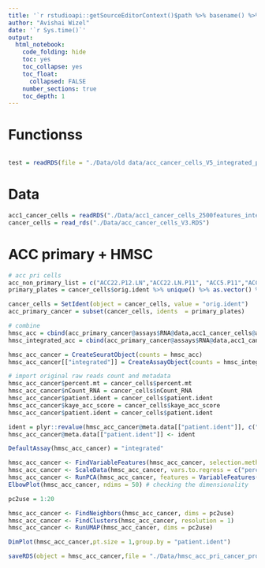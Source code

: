 ```yaml
---
title: '`r rstudioapi::getSourceEditorContext()$path %>% basename() %>% gsub(pattern = "\\.Rmd",replacement = "")`' 
author: "Avishai Wizel"
date: '`r Sys.time()`'
output: 
  html_notebook: 
    code_folding: hide
    toc: yes
    toc_collapse: yes
    toc_float: 
      collapsed: FALSE
    number_sections: true
    toc_depth: 1
---
```




# Functionss

```r
```

```r
test = readRDS(file = "./Data/old data/acc_cancer_cells_V5_integrated_primary.RDS")
```

# Data

```r
acc1_cancer_cells = readRDS("./Data/acc1_cancer_cells_2500features_integrated_V5.RDS")
cancer_cells = read_rds("./Data/acc_cancer_cells_V3.RDS")
```

# ACC primary + HMSC
```r
# acc pri cells
acc_non_primary_list = c("ACC22.P12.LN","ACC22.LN.P11", "ACC5.P11","ACC7.P13","ACC.plate2","ACC1.P3")
primary_plates = cancer_cells$orig.ident %>% unique() %>% as.vector() %>%  base::setdiff(acc_non_primary_list)

cancer_cells = SetIdent(object = cancer_cells, value = "orig.ident")
acc_primary_cancer = subset(cancer_cells, idents  = primary_plates)

# combine
hmsc_acc = cbind(acc_primary_cancer@assays$RNA@data,acc1_cancer_cells@assays$RNA@data)
hmsc_integrated_acc = cbind(acc_primary_cancer@assays$RNA@data,acc1_cancer_cells@assays$integrated@data)

hmsc_acc_cancer = CreateSeuratObject(counts = hmsc_acc)
hmsc_acc_cancer[["integrated"]] = CreateAssayObject(counts = hmsc_integrated_acc)

# import original raw reads count and metadata
hmsc_acc_cancer$percent.mt = cancer_cells$percent.mt 
hmsc_acc_cancer$nCount_RNA = cancer_cells$nCount_RNA
hmsc_acc_cancer$patient.ident = cancer_cells$patient.ident
hmsc_acc_cancer$kaye_acc_score = cancer_cells$kaye_acc_score
hmsc_acc_cancer$patient.ident = cancer_cells$patient.ident

ident = plyr::revalue(hmsc_acc_cancer@meta.data[["patient.ident"]], c("ACC1"="HMSC"))
hmsc_acc_cancer@meta.data[["patient.ident"]] <- ident

```

```r
DefaultAssay(hmsc_acc_cancer) = "integrated"
```

```r
hmsc_acc_cancer <- FindVariableFeatures(hmsc_acc_cancer, selection.method = "vst", nfeatures = 15000)
hmsc_acc_cancer <- ScaleData(hmsc_acc_cancer, vars.to.regress = c("percent.mt","nCount_RNA"))
hmsc_acc_cancer <- RunPCA(hmsc_acc_cancer, features = VariableFeatures(object = hmsc_acc_cancer))
ElbowPlot(hmsc_acc_cancer, ndims = 50) # checking the dimensionality 
```

```r
pc2use = 1:20
```

```r
hmsc_acc_cancer <- FindNeighbors(hmsc_acc_cancer, dims = pc2use)
hmsc_acc_cancer <- FindClusters(hmsc_acc_cancer, resolution = 1)
hmsc_acc_cancer <- RunUMAP(hmsc_acc_cancer, dims = pc2use)
```

```r
DimPlot(hmsc_acc_cancer,pt.size = 1,group.by = "patient.ident")
```





```r
saveRDS(object = hmsc_acc_cancer,file = "./Data/hmsc_acc_pri_cancer_processed_V6.RDS")
```

